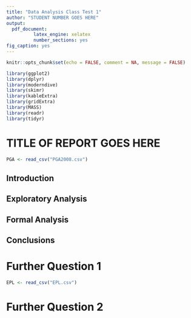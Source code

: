 ```yaml
---
title: "Data Analysis Class Test 1"
author: "STUDENT NUMBER GOES HERE"
output:
  pdf_document:
          latex_engine: xelatex
          number_sections: yes
fig_caption: yes
---
```


```r
knitr::opts_chunk$set(echo = FALSE, comment = NA, message = FALSE)
```

```r
library(ggplot2)
library(dplyr)
library(moderndive)
library(skimr)
library(kableExtra)
library(gridExtra)
library(MASS)
library(readr)
library(tidyr)
```

<!-- Update the title of the report and the author of the document appropriately -->

# TITLE OF REPORT GOES HERE

<!-- Read in the .csv file for the report section. -->

```r
PGA <- read_csv("PGA2008.csv")
```

## Introduction {#sec:intro}

## Exploratory Analysis {#sec:EA}

## Formal Analysis {#sec:FA}

## Conclusions {#sec:con}


# Further Question 1

<!-- Read in the .csv file for Further Question 1. -->

```r
EPL <- read_csv("EPL.csv")
```

# Further Question 2

